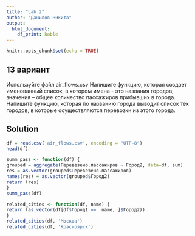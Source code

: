 ```yaml
---
title: "Lab 2"
author: "Данилов Никита"
output:
  html_document:
    df_print: kable
---
```


```r
knitr::opts_chunk$set(echo = TRUE)
```

## 13 вариант
Используйте файл air_flows.csv
Напишите функцию, которая создает именованный список, в котором имена - это названия городов, значения – общее количество пассажиров прибывших в города. Напишите функцию, которая по названию города выводит список тех городов, в которые осуществляются перевозки из этого города. 

## Solution

```r
df = read.csv('air_flows.csv', encoding = "UTF-8")
head(df)
```
```r
summ_pass <- function(df) {
grouped = aggregate(Перевезено.пассажиров ~ Город2, data=df, sum)
res = as.vector(grouped$Перевезено.пассажиров)
names(res) = as.vector(grouped$Город2)
return (res)
}
summ_pass(df)
```
```r
related_cities <- function(df, name) {
return (as.vector(df[df$Город1 ==  name, ]$Город2))
}
related_cities(df, 'Москва')
related_cities(df, 'Красноярск')
```
